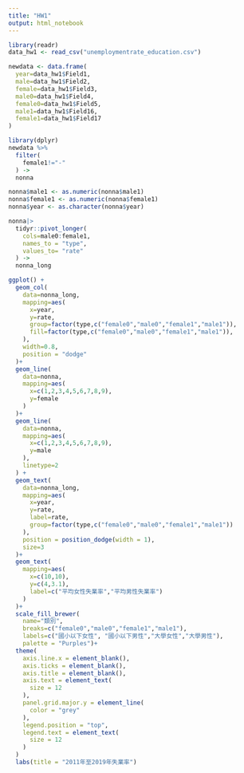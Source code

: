 ```yaml
---
title: "HW1"
output: html_notebook
---
```




```r
library(readr)
data_hw1 <- read_csv("unemploymentrate_education.csv")

newdata <- data.frame(
  year=data_hw1$Field1,
  male=data_hw1$Field2,
  female=data_hw1$Field3,
  male0=data_hw1$Field4,
  female0=data_hw1$Field5,
  male1=data_hw1$Field16,
  female1=data_hw1$Field17
)

```

```r
library(dplyr)
newdata %>%
  filter(
    female1!="-"
  ) -> 
  nonna
```

```r
nonna$male1 <- as.numeric(nonna$male1)
nonna$female1 <- as.numeric(nonna$female1)
nonna$year <- as.character(nonna$year)
```



```r

nonna|> 
  tidyr::pivot_longer(
    cols=male0:female1,
    names_to = "type",
    values_to= "rate"
  ) ->
  nonna_long

```




```r
ggplot() + 
  geom_col(
    data=nonna_long,
    mapping=aes(
      x=year,
      y=rate,
      group=factor(type,c("female0","male0","female1","male1")),
      fill=factor(type,c("female0","male0","female1","male1")),
    ),
    width=0.8, 
    position = "dodge" 
  )+
  geom_line(
    data=nonna,
    mapping=aes(
      x=c(1,2,3,4,5,6,7,8,9),
      y=female
    )
  )+
  geom_line(
    data=nonna,
    mapping=aes(
      x=c(1,2,3,4,5,6,7,8,9),
      y=male
    ),
    linetype=2
  ) +
  geom_text(
    data=nonna_long,
    mapping=aes(
      x=year,
      y=rate,
      label=rate,
      group=factor(type,c("female0","male0","female1","male1"))
    ),
    position = position_dodge(width = 1),
    size=3
  )+
  geom_text(
    mapping=aes(
      x=c(10,10),
      y=c(4,3.1),
      label=c("平均女性失業率","平均男性失業率")
    )
  )+
  scale_fill_brewer(
    name="類別",
    breaks=c("female0","male0","female1","male1"),
    labels=c("國小以下女性", "國小以下男性","大學女性","大學男性"),
    palette = "Purples")+
  theme(
    axis.line.x = element_blank(),
    axis.ticks = element_blank(),
    axis.title = element_blank(),
    axis.text = element_text(
      size = 12
    ),
    panel.grid.major.y = element_line(
      color = "grey"
    ),
    legend.position = "top",
    legend.text = element_text(
      size = 12
    )
  )
  labs(title = "2011年至2019年失業率")
  
```




